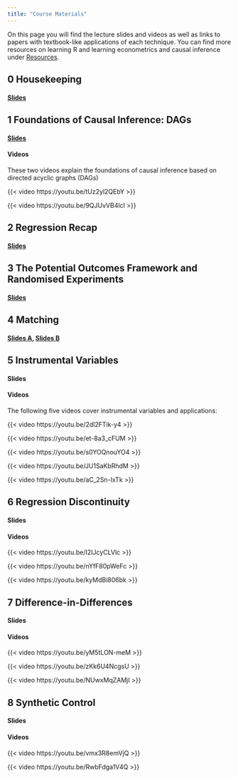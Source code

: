 ```yaml
---
title: "Course Materials"
---
```


On this page you will find the lecture slides and videos as well as links to papers with textbook-like applications of each technique. You can find more resources on learning R and learning econometrics and causal inference under [Resources](resources.qmd).

## 0 Housekeeping

#### [Slides](/slides/0 Housekeeping/slides_0_housekeeping.pdf)


## 1 Foundations of Causal Inference: DAGs

#### [Slides](/slides/1 Causality/slides_1_causality.pdf)


#### Videos

These two videos explain the foundations of causal inference based on directed acyclic graphs (DAGs)

{{< video https://youtu.be/tUz2yl2QEbY >}}

{{< video https://youtu.be/9QJUvVB4lcI >}}




## 2 Regression Recap


#### [Slides](/slides/2 Regression Recap/slides_2_regression.pdf)



## 3 The Potential Outcomes Framework and Randomised Experiments

#### [Slides](/slides/3 Experiments and PO/slides_3_PO.pdf)


## 4 Matching

#### [Slides A](/slides/4 Matching and IPW/slides_4a_matching.pdf), [Slides B](/slides/4 Matching and IPW/slides_4b_matching.pdf)



## 5 Instrumental Variables

#### Slides

#### Videos

The following five videos cover instrumental variables and applications:  

{{< video https://youtu.be/2dl2FTik-y4 >}}

{{< video https://youtu.be/et-8a3_cFUM >}}

{{< video https://youtu.be/s0YOQnouYO4 >}}

{{< video https://youtu.be/JU1SaKbRhdM >}}

{{< video https://youtu.be/aC_2Sn-IxTk >}}



## 6 Regression Discontinuity

#### Slides

#### Videos

{{< video https://youtu.be/I2IJcyCLVlc >}}

{{< video https://youtu.be/nYfF80pWeFc >}}

{{< video https://youtu.be/kyMdBi806bk >}}

## 7 Difference-in-Differences

#### Slides

#### Videos

{{< video https://youtu.be/yM5tLON-meM >}}

{{< video https://youtu.be/zKk6U4NcgsU >}}

{{< video https://youtu.be/NUwxMqZAMjI >}}


## 8 Synthetic Control


#### Slides

#### Videos

{{< video https://youtu.be/vmx3R8emVjQ >}}

{{< video https://youtu.be/RwbFdga1V4Q >}}


